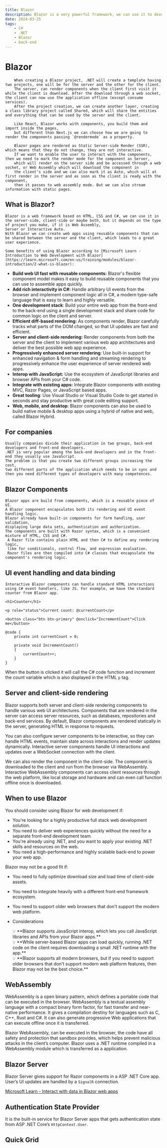 ```yaml
---
title: Blazor
description: Blazor is a very powerful framework, we can use it to develop front-end and back-end with components using razor pages, that can be rendered in the client and also on the server. If you are thinking about testing or developing with Blazor
date: 2024-03-25
tags:
    - C#
    - .NET
    - Blazor
    - back-end
---
```


# Blazor

        When creating a Blazor project, .NET will create a template having two projects, one will be for the server and the other for the client. 
        The server, can render components when the client first visit it while the client is download. After the download through a web socket, the client can now use the application offline (except consume services). 
        After the project creation, we can create another layer, creating a class library project called Shared, which will share the entities and everything that can be used by the server and the client.
    
        Like React, Blazor works with components, you build them and import inside the pages, 
        but different than Next.js we can choose how we are going to render the components passing `@rendermode` as a property.
    
        Blazor pages are rendered as Static Server-side Render (SSR), which means that they do not change, they are not interactive. 
        If we want to enable the user to interact with the components, then we need to mark the render mode for the component as Server, 
        which will render on the server side and be accessed through a web socket, or Web Assembly which will download the component in 
        the client’s side and we can also mark it as Auto, which will at first render in the server and as soon as the client is ready with the component, 
        then it passes to web assembly mode. But we can also stream information with static pages.
    

## What is Blazor?

    Blazor is a web framework based on HTML, CSS and C#, we can use it in the server-side, client-side or maybe both, but it depends on the type of project you make, if it is Web Assembly,
    Server or Interactive Auto. 
    With Blazor we can create web apps using reusable components that can be shared between the server and the client, which leads to a great user experience.

    Some benefits of using Blazor according to [Microsoft Learn - Introduction to Web Development with Blazor](https://learn.microsoft.com/en-us/training/modules/blazor-introduction/2-what-is-blazor): 

- **Build web UI fast with reusable components:** Blazor's flexible component model makes it easy to build reusable components that you can use to assemble apps quickly.
- **Add rich interactivity in C#:** Handle arbitrary UI events from the browser and implement component logic all in C#, a modern type-safe language that is easy to learn and highly versatile.
- **One development stack**: Build your entire web app from the front-end to the back-end using a single development stack and share code for common logic on the client and server.
- **Efficient diff-based rendering:** As components render, Blazor carefully tracks what parts of the DOM changed, so that UI updates are fast and efficient.
- **Server and client-side rendering:** Render components from both the server and the client to implement various web app architectures and deliver the best possible web app experience.
- **Progressively enhanced server rendering**: Use built-in support for enhanced navigation & form handling and streaming rendering to progressively enhance the user experience of server rendered web apps.
- **Interop with JavaScript:** Use the ecosystem of JavaScript libraries and browser APIs from your C# code.
- **Integrate with existing apps:** Integrate Blazor components with existing MVC, Razor Pages, or JavaScript based apps.
- **Great tooling**: Use Visual Studio or Visual Studio Code to get started in seconds and stay productive with great code editing support.
- **Web, mobile, and desktop**: Blazor components can also be used to build native mobile & desktop apps using a hybrid of native and web, called Blazor Hybrid.

## For companies

    Usually companies divide their application in two groups, back-end developers and front-end developers. 
    .NET is very popular among the back-end developers and in the front-end they usually use JavaScript. 
    The problem is that you create two different groups increasing the cost, 
    two different parts of the application which needs to be in sync and then you need different types of developers with many competences.

## Blazor Components

    Blazor apps are build from components, which is a reusable piece of UI. 
    A Blazor component encapsulates both its rendering and UI event handling logic. 
    Blazor already have built-in components for form handling, user validation, 
    displaying large data sets, authentication and authorization. 
    The components are built with Razor syntax, which is a convenient mixture of HTML, CSS and C#.
     A Razor file contains plain HTML and then C# to define any rendering logic, 
     like for conditionals, control flow, and expression evaluation. 
     Razor files are then compiled into C# classes that encapsulate the component's rendering logic.

## UI event handling and data binding

    Interactive Blazor components can handle standard HTML interactions using C# event handlers, like JS. For example, we have the standard counter from Blazor app.

```razor
<h1>Counter</h1>

<p role="status">Current count: @currentCount</p>

<button class="btn btn-primary" @onclick="IncrementCount">Click me</button>

@code {
    private int currentCount = 0;

    private void IncrementCount()
    {
        currentCount++;
    }
}
```

When the button is clicked it will call the C# code function and increment the count variable which is also displayed in the HTML `p` tag.

## Server and client-side rendering

Blazor supports both server and client-side rendering components to handle various web UI architectures. Components that are rendered in the server can access server resources, such as databases, repositories and back-end services. By default, Blazor components are rendered statically in the server, generating HTML in response to requests.

You can also configure server components to be interactive, so they can handle HTML events, maintain state across interactions and render updates dynamically. Interactive server components handle UI interactions and updates over a WebSocket connection with the client.

We can also render the component in the client-side. The component is downloaded to the client and run from the browser via WebAssembly. Interactive WebAssembly components can access client resources through the web platform, like local storage and hardware and can even call function offline once is downloaded.

## When to use Blazor

You should consider using Blazor for web development if:

- You're looking for a highly productive full stack web development solution.
- You need to deliver web experiences quickly without the need for a separate front-end development team.
- You're already using .NET, and you want to apply your existing .NET skills and resources on the web.
- You need a high-performance and highly scalable back-end to power your web app.

Blazor may not be a good fit if:

- You need to fully optimize download size and load time of client-side assets.
- You need to integrate heavily with a different front-end framework ecosystem.
- You need to support older web browsers that don't support the modern web platform.

- Considerations
    
    <aside>
    💡 **Blazor supports JavaScript interop, which lets you call JavaScript libraries and APIs from your Blazor apps.**
    
    </aside>
    
    <aside>
    💡 **While server-based Blazor apps can load quickly, running .NET code on the client requires downloading a small .NET runtime with the app.**
    
    </aside>
    
    <aside>
    💡 **Blazor supports all modern browsers, but if you need to support older browsers that don't support modern web platform features, then Blazor may not be the best choice.**
    
    </aside>
    

## WebAssembly

WebAssembly is a open binary pattern, which defines a portable code that can be executed in the browser. WebAssembly is a textual assembly language with a compact binary form factor, for fast transfer and near-native performance. It gives a compilation destiny for languages such as C, C++, Rust and C#. It can also generate progressive Web applications that can execute offline once it is transferred. 

Blazor WebAssembly, can be executed in the browser, the code have all safety and protection that sandbox provides, which helps prevent malicious attacks in the client’s computer. Blazor uses a .NET runtime compiled in a WebAssembly module which is transferred as a application. 

## Blazor Server

Blazor Server gives support for Razor components in a ASP .NET Core app. User’s UI updates are handled by a `SignalR` connection.

 [Microsoft Learn - Interact with data in Blazor web apps](https://learn.microsoft.com/en-us/training/modules/interact-with-data-blazor-web-apps/1-introduction)

## Authentication State Provider

It is the built-in service for Blazor Server apps that gets authentication state from ASP .NET Core’s `HttpContext.User`.

## Quick Grid